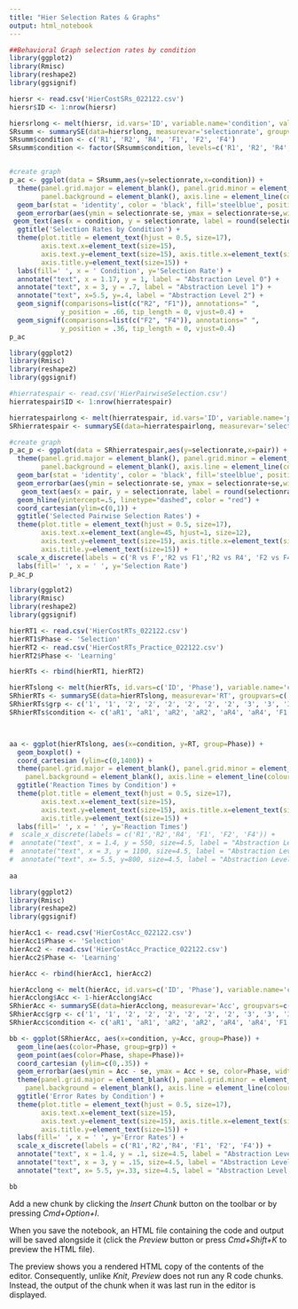 ```yaml
---
title: "Hier Selection Rates & Graphs"
output: html_notebook
---
```

```r
##Behavioral Graph selection rates by condition
library(ggplot2)
library(Rmisc)
library(reshape2)
library(ggsignif)

hiersr <- read.csv('HierCostSRs_022122.csv')
hiersr$ID <- 1:nrow(hiersr)

hiersrlong <- melt(hiersr, id.vars='ID', variable.name='condition', value.name='selectionrate')
SRsumm <- summarySE(data=hiersrlong, measurevar='selectionrate', groupvars='condition')
SRsumm$condition <- c('R1', 'R2', 'R4', 'F1', 'F2', 'F4')
SRsumm$condition <- factor(SRsumm$condition, levels=c('R1', 'R2', 'R4', 'F1', 'F2', 'F4'))


#create graph
p_ac <- ggplot(data = SRsumm,aes(y=selectionrate,x=condition)) +
  theme(panel.grid.major = element_blank(), panel.grid.minor = element_blank(),
        panel.background = element_blank(), axis.line = element_line(colour = "black")) + 
  geom_bar(stat = 'identity', color = 'black', fill='steelblue', position = position_dodge(.9)) +
  geom_errorbar(aes(ymin = selectionrate-se, ymax = selectionrate+se,width = .3),position=position_dodge(.9)) +
 geom_text(aes(x = condition, y = selectionrate, label = round(selectionrate, digits=2)), position = position_stack(vjust = .5), size = 4)+
  ggtitle('Selection Rates by Condition') + 
  theme(plot.title = element_text(hjust = 0.5, size=17),
        axis.text.x=element_text(size=15),
        axis.text.y=element_text(size=15), axis.title.x=element_text(size=15),
        axis.title.y=element_text(size=15)) +
  labs(fill=' ', x = ' Condition', y='Selection Rate') + 
  annotate("text", x = 1.17, y = 1, label = "Abstraction Level 0") + 
  annotate("text", x = 3, y = .7, label = "Abstraction Level 1") +
  annotate("text", x=5.5, y=.4, label = "Abstraction Level 2") +
  geom_signif(comparisons=list(c("R2", "F1")), annotations=" ",
             y_position = .66, tip_length = 0, vjust=0.4) + 
  geom_signif(comparisons=list(c("F2", "F4")), annotations=" ",
             y_position = .36, tip_length = 0, vjust=0.4) 
p_ac
```


```r
library(ggplot2)
library(Rmisc)
library(reshape2)
library(ggsignif)

#hierratespair <- read.csv('HierPairwiseSelection.csv')
hierratespair$ID <- 1:nrow(hierratespair)

hierratespairlong <- melt(hierratespair, id.vars='ID', variable.name='pair', value.name='selectionrate')
SRhierratespair <- summarySE(data=hierratespairlong, measurevar='selectionrate', groupvars='pair', na.rm=T)

#create graph
p_ac_p <- ggplot(data = SRhierratespair,aes(y=selectionrate,x=pair)) +
  theme(panel.grid.major = element_blank(), panel.grid.minor = element_blank(),
        panel.background = element_blank(), axis.line = element_line(colour = "black")) + 
  geom_bar(stat = 'identity', color = 'black', fill='steelblue', position = position_dodge(.9)) +
  geom_errorbar(aes(ymin = selectionrate-se, ymax = selectionrate+se,width = .3),position=position_dodge(.9)) +
   geom_text(aes(x = pair, y = selectionrate, label = round(selectionrate, digits=2)), position = position_stack(vjust = .5), size = 4)+
  geom_hline(yintercept=.5, linetype="dashed", color = "red") +
  coord_cartesian(ylim=c(0,1)) + 
  ggtitle('Selected Pairwise Selection Rates') + 
  theme(plot.title = element_text(hjust = 0.5, size=17),
        axis.text.x=element_text(angle=45, hjust=1, size=12),
        axis.text.y=element_text(size=15), axis.title.x=element_text(size=15),
        axis.title.y=element_text(size=15)) +
  scale_x_discrete(labels = c('R vs F','R2 vs F1','R2 vs R4', 'F2 vs F4', 'R3 vs F3')) + 
  labs(fill=' ', x = ' ', y='Selection Rate')
p_ac_p
```




```r
library(ggplot2)
library(Rmisc)
library(reshape2)
library(ggsignif)

hierRT1 <- read.csv('HierCostRTs_022122.csv')
hierRT1$Phase <- 'Selection'
hierRT2 <- read.csv('HierCostRTs_Practice_022122.csv')
hierRT2$Phase <- 'Learning'

hierRTs <- rbind(hierRT1, hierRT2)

hierRTslong <- melt(hierRTs, id.vars=c('ID', 'Phase'), variable.name='condition', value.name='RT')
SRhierRTs <- summarySE(data=hierRTslong, measurevar='RT', groupvars=c('condition', 'Phase'), na.rm=T)
SRhierRTs$grp <- c('1', '1', '2', '2', '2', '2', '2', '2', '3', '3', '3', '3')
SRhierRTs$condition <- c('aR1', 'aR1', 'aR2', 'aR2', 'aR4', 'aR4', 'F1', 'F1', 'F2', 'F2', 'F4', 'F4')



aa <- ggplot(hierRTslong, aes(x=condition, y=RT, group=Phase)) +
  geom_boxplot() +
  coord_cartesian (ylim=c(0,1400)) +
  theme(panel.grid.major = element_blank(), panel.grid.minor = element_blank(),
    panel.background = element_blank(), axis.line = element_line(colour = "black")) +
  ggtitle('Reaction Times by Condition') + 
  theme(plot.title = element_text(hjust = 0.5, size=17),
        axis.text.x=element_text(size=15),
        axis.text.y=element_text(size=15), axis.title.x=element_text(size=15),
        axis.title.y=element_text(size=15)) +
  labs(fill=' ', x = ' ', y='Reaction Times')
#  scale_x_discrete(labels = c('R1','R2','R4', 'F1', 'F2', 'F4')) + 
#  annotate("text", x = 1.4, y = 550, size=4.5, label = "Abstraction Level 0") + 
#  annotate("text", x = 3, y = 1100, size=4.5, label = "Abstraction Level 1") +
#  annotate("text", x= 5.5, y=800, size=4.5, label = "Abstraction Level 2")
  
aa
```



```r
library(ggplot2)
library(Rmisc)
library(reshape2)
library(ggsignif)

hierAcc1 <- read.csv('HierCostAcc_022122.csv')
hierAcc1$Phase <- 'Selection'
hierAcc2 <- read.csv('HierCostAcc_Practice_022122.csv')
hierAcc2$Phase <- 'Learning'

hierAcc <- rbind(hierAcc1, hierAcc2)

hierAcclong <- melt(hierAcc, id.vars=c('ID', 'Phase'), variable.name='condition', value.name='Acc')
hierAcclong$Acc <- 1-hierAcclong$Acc
SRhierAcc <- summarySE(data=hierAcclong, measurevar='Acc', groupvars=c('condition', 'Phase'), na.rm=T)
SRhierAcc$grp <- c('1', '1', '2', '2', '2', '2', '2', '2', '3', '3', '3', '3')
SRhierAcc$condition <- c('aR1', 'aR1', 'aR2', 'aR2', 'aR4', 'aR4', 'F1', 'F1', 'F2', 'F2', 'F4', 'F4')

bb <- ggplot(SRhierAcc, aes(x=condition, y=Acc, group=Phase)) +
  geom_line(aes(color=Phase, group=grp)) +
  geom_point(aes(color=Phase, shape=Phase))+
  coord_cartesian (ylim=c(0,.35)) +
  geom_errorbar(aes(ymin = Acc - se, ymax = Acc + se, color=Phase, width=.5,), size=1.5) +
  theme(panel.grid.major = element_blank(), panel.grid.minor = element_blank(),
    panel.background = element_blank(), axis.line = element_line(colour = "black")) +
  ggtitle('Error Rates by Condition') + 
  theme(plot.title = element_text(hjust = 0.5, size=17),
        axis.text.x=element_text(size=15),
        axis.text.y=element_text(size=15), axis.title.x=element_text(size=15),
        axis.title.y=element_text(size=15)) +
  labs(fill=' ', x = ' ', y='Error Rates') +
  scale_x_discrete(labels = c('R1','R2','R4', 'F1', 'F2', 'F4')) + 
  annotate("text", x = 1.4, y = .1, size=4.5, label = "Abstraction Level 0") + 
  annotate("text", x = 3, y = .15, size=4.5, label = "Abstraction Level 1") +
  annotate("text", x= 5.5, y=.33, size=4.5, label = "Abstraction Level 2")

bb
```
Add a new chunk by clicking the *Insert Chunk* button on the toolbar or by pressing *Cmd+Option+I*.

When you save the notebook, an HTML file containing the code and output will be saved alongside it (click the *Preview* button or press *Cmd+Shift+K* to preview the HTML file). 

The preview shows you a rendered HTML copy of the contents of the editor. Consequently, unlike *Knit*, *Preview* does not run any R code chunks. Instead, the output of the chunk when it was last run in the editor is displayed.

